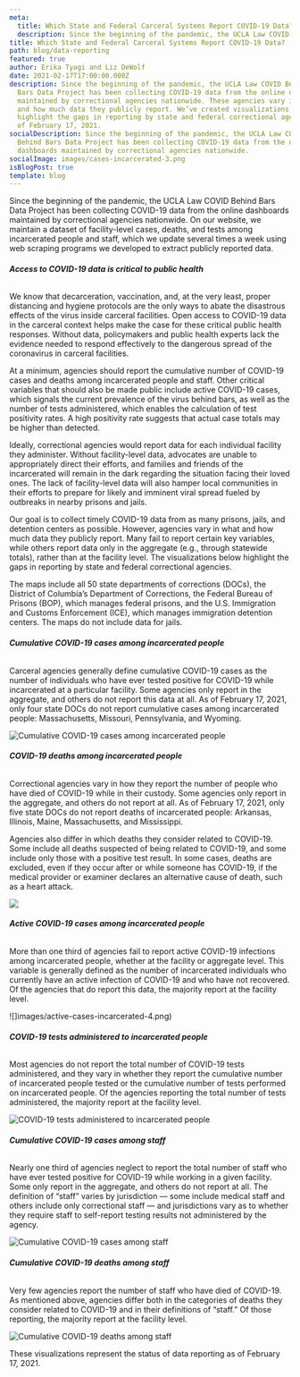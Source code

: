 ```yaml
---
meta:
  title: Which State and Federal Carceral Systems Report COVID-19 Data?
  description: Since the beginning of the pandemic, the UCLA Law COVID-19 Behind Bars Data Project has been collecting COVID-19 data from the online dashboards maintained by correctional agencies nationwide.
title: Which State and Federal Carceral Systems Report COVID-19 Data?
path: blog/data-reporting
featured: true
author: Erika Tyagi and Liz DeWolf
date: 2021-02-17T17:00:00.000Z
description: Since the beginning of the pandemic, the UCLA Law COVID Behind
  Bars Data Project has been collecting COVID-19 data from the online dashboards
  maintained by correctional agencies nationwide. These agencies vary in what
  and how much data they publicly report. We’ve created visualizations to
  highlight the gaps in reporting by state and federal correctional agencies as
  of February 17, 2021.
socialDescription: Since the beginning of the pandemic, the UCLA Law COVID-19
  Behind Bars Data Project has been collecting COVID-19 data from the online
  dashboards maintained by correctional agencies nationwide.
socialImage: images/cases-incarcerated-3.png
isBlogPost: true
template: blog
---
```


Since the beginning of the pandemic, the UCLA Law COVID Behind Bars Data Project has been collecting COVID-19 data from the online dashboards maintained by correctional agencies nationwide. On our website, we maintain a dataset of facility-level cases, deaths, and tests among incarcerated people and staff, which we update several times a week using web scraping programs we developed to extract publicly reported data.

###### **Access to COVID-19 data is critical to public health**

We know that decarceration, vaccination, and, at the very least, proper distancing and hygiene protocols are the only ways to abate the disastrous effects of the virus inside carceral facilities. Open access to COVID-19 data in the carceral context helps make the case for these critical public health responses. Without data, policymakers and public health experts lack the evidence needed to respond effectively to the dangerous spread of the coronavirus in carceral facilities.

At a minimum, agencies should report the cumulative number of COVID-19 cases and deaths among incarcerated people and staff. Other critical variables that should also be made public include active COVID-19 cases, which signals the current prevalence of the virus behind bars, as well as the number of tests administered, which enables the calculation of test positivity rates. A high positivity rate suggests that actual case totals may be higher than detected.

Ideally, correctional agencies would report data for each individual facility they administer. Without facility-level data, advocates are unable to appropriately direct their efforts, and families and friends of the incarcerated will remain in the dark regarding the situation facing their loved ones. The lack of facility-level data will also hamper local communities in their efforts to prepare for likely and imminent viral spread fueled by outbreaks in nearby prisons and jails.

Our goal is to collect timely COVID-19 data from as many prisons, jails, and detention centers as possible. However, agencies vary in what and how much data they publicly report. Many fail to report certain key variables, while others report data only in the aggregate (e.g., through statewide totals), rather than at the facility level. The visualizations below highlight the gaps in reporting by state and federal correctional agencies.

The maps include all 50 state departments of corrections (DOCs), the District of Columbia’s Department of Corrections, the Federal Bureau of Prisons (BOP), which manages federal prisons, and the U.S. Immigration and Customs Enforcement (ICE), which manages immigration detention centers. The maps do not include data for jails.

###### **Cumulative COVID-19 cases among incarcerated people**

Carceral agencies generally define cumulative COVID-19 cases as the number of individuals who have ever tested positive for COVID-19 while incarcerated at a particular facility. Some agencies only report in the aggregate, and others do not report this data at all. As of February 17, 2021, only four state DOCs do not report cumulative cases among incarcerated people: Massachusetts, Missouri, Pennsylvania, and Wyoming.

![](images/cases-incarcerated-3.png "Cumulative COVID-19 cases among incarcerated people")

###### **COVID-19 deaths among incarcerated people**

Correctional agencies vary in how they report the number of people who have died of COVID-19 while in their custody. Some agencies only report in the aggregate, and others do not report at all. As of February 17, 2021, only five state DOCs do not report deaths of incarcerated people: Arkansas, Illinois, Maine, Massachusetts, and Mississippi.

Agencies also differ in which deaths they consider related to COVID-19. Some include all deaths suspected of being related to COVID-19, and some include only those with a positive test result. In some cases, deaths are excluded, even if they occur after or while someone has COVID-19, if the medical provider or examiner declares an alternative cause of death, such as a heart attack.

![](images/deaths-incarcerated-3.png)

###### **Active COVID-19 cases among incarcerated people**

More than one third of agencies fail to report active COVID-19 infections among incarcerated people, whether at the facility or aggregate level. This variable is generally defined as the number of incarcerated individuals who currently have an active infection of COVID-19 and who have not recovered. Of the agencies that do report this data, the majority report at the facility level.

![]images/active-cases-incarcerated-4.png)

###### **COVID-19 tests administered to incarcerated people**

Most agencies do not report the total number of COVID-19 tests administered, and they vary in whether they report the cumulative number of incarcerated people tested or the cumulative number of tests performed on incarcerated people. Of the agencies reporting the total number of tests administered, the majority report at the facility level.

![](images/tests-incarcerated-5.png "COVID-19 tests administered to incarcerated people")

###### **Cumulative COVID-19 cases among staff**

Nearly one third of agencies neglect to report the total number of staff who have ever tested positive for COVID-19 while working in a given facility. Some only report in the aggregate, and others do not report at all. The definition of “staff” varies by jurisdiction — some include medical staff and others include only correctional staff — and jurisdictions vary as to whether they require staff to self-report testing results not administered by the agency.

![](images/cases-staff-6.png "Cumulative COVID-19 cases among staff")

###### **Cumulative COVID-19 deaths among staff**

Very few agencies report the number of staff who have died of COVID-19. As mentioned above, agencies differ both in the categories of deaths they consider related to COVID-19 and in their definitions of “staff.”
Of those reporting, the majority report at the facility level.

![](images/deaths-staff-6.png "Cumulative COVID-19 deaths among staff")

These visualizations represent the status of data reporting as of February 17, 2021.
